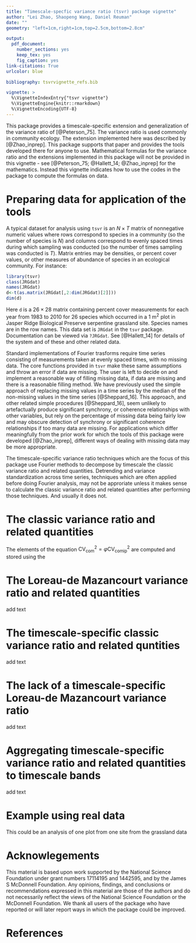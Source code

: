 ```yaml
---
title: "Timescale-specfic variance ratio (tsvr) package vignette"
author: "Lei Zhao, Shaopeng Wang, Daniel Reuman"
date: ""
geometry: "left=1cm,right=1cm,top=2.5cm,bottom=2.8cm"

output: 
  pdf_document:
    number_sections: yes
    keep_tex: yes
    fig_caption: yes
link-citations: True
urlcolor: blue

bibliography: tsvrvignette_refs.bib 

vignette: >
  %\VignetteIndexEntry{"tsvr vignette"}
  %\VignetteEngine{knitr::rmarkdown}
  %\VignetteEncoding{UTF-8}
---
```

  
This package provides a timescale-specific extension and generalization of the variance ratio
of [@Peterson_75]. The variance ratio is used commonly in community ecology. The extension
implemented here was described by [@Zhao_inprep]. This package supports that paper and provides
the tools developed there for anyone to use. Mathematical formulas for the variance ratio and the 
extensions implemented in this package will not be provided in this vignette - 
see [@Peterson_75; @Hallett_14; @Zhao_inprep] for the mathematics. Instead this vignette
indicates how to use the codes in the package to compute the formulas on data.

# Preparing data for application of the tools 
\noindent A typical dataset for analysis using `tsvr` is an $N \times T$ matrix 
of nonnegative numeric 
values where rows correspond to species in a community (so the number of species is $N$)
and columns correspond to evenly spaced times during which sampling was conducted (so the
number of times sampling was conducted is $T$). Matrix entries may be densities, or percent
cover values, or other measures of abundance of species in an ecological community. For instance:

```r
library(tsvr)
class(JRGdat)
names(JRGdat)
d<-t(as.matrix(JRGdat[,2:dim(JRGdat)[2]]))
dim(d)
```

Here `d` is a $26 \times 28$ matrix containing percent cover measurements for each year from
$1983$ to $2010$ for 26 species which occurred in a 1 m$^2$ plot in Jasper Ridge Biological 
Preserve serpentine grassland site. Species names are in the row names. This data set is
`JRGdat` in the `tsvr` package. Documentation can be viewed via `?JRGdat`. See [@Hallett_14]
for details of the system and of these and other related data.

Standard implementations of Fourier trasforms require time series consisting
of measurements taken at evenly spaced times, with no missing data. The core functions provided
in `tsvr` make these same assumptions and throw an error if data are missing.
The user is left to decide on and implement a reasonable way of filling missing
data, if data are missing and there is a reasonable filling method. We have previously 
used the simple approach of
replacing missing values in a time series by the median of the non-missing values in the
time series [@Sheppard_16]. This approach, and other related simple 
procedures [@Sheppard_16], seem
unlikely to artefactually produce significant synchrony, or 
coherence relationships with other
variables, but rely on the percentage of missing data being fairly low and may obscure 
detection of synchrony or significant coherence relationships if too many data are 
missing. For applications which differ meaningfully from the prior work for which
the tools of this package were developed [@Zhao_inprep],
different ways of dealing with missing data may be more appropriate.

The timescale-specific variance ratio techniques which are the focus of this package
use Fourier methods to decompose by timescale the classic 
variance ratio and related quantities. Detrending and
variance standardization across time series, techniques which are often
applied before doing Fourier analysis, may not be approriate unless it makes sense 
to calculate the classic variance ratio and related quantities after performing those
techniques. And usually it does not.

# The classic variance ratio and related quantities
\noindent The elements of the equation $\text{CV}_{\text{com}}^2 = \varphi \text{CV}_{\text{comip}}^2$
are computed and stored using the 

# The Loreau-de Mazancourt variance ratio and related quantities
\noindent add text

# The timescale-specific classic variance ratio and related quntities
\noindent add text

# The lack of a timescale-specific Loreau-de Mazancourt variance ratio
\noindent add text

# Aggregating timescale-specific variance ratio and related quantities to timescale bands
\noindent add text

# Example using real data
\noindent This could be an analysis of one plot from one site from the grassland data

# Acknowlegements
\noindent This material is based upon work supported by the National Science Foundation 
under grant numbers 17114195 and 1442595, and by the James S McDonnell Foundation. 
Any opinions, findings, and conclusions 
or recommendations expressed in this material are those of the authors and do 
not necessarily reflect the views of the National Science Foundation or the McDonnell Foundation. 
We thank all 
users of the package who have reported or will later report ways in 
which the package could be improved.

# References